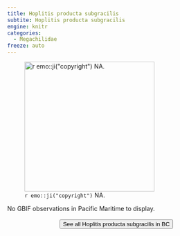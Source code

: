 ```yaml
---
title: Hoplitis producta subgracilis
subtite: Hoplitis producta subgracilis
engine: knitr
categories:
  - Megachilidae
freeze: auto
---
```

![`r emo::ji("copyright")` NA.](/files/no_bee.png){height=300}



No GBIF observations in Pacific Maritime to display.
<br><br>
<center>


<a href="NA"><button type="button" class="btn btn-secondary">See all Hoplitis producta subgracilis in BC <i class="fa-solid fa-arrow-up-right-from-square"></i> </button></a>
</center>
